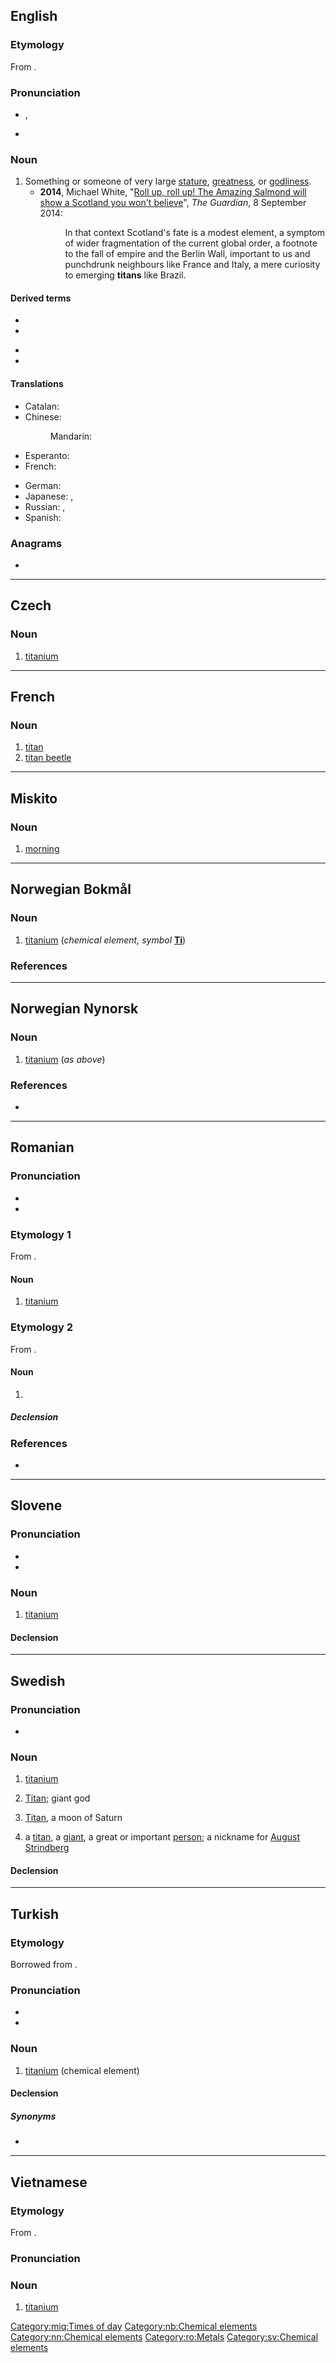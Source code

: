 {{also|Titan|titán|títan|Titán}}
==English==

===Etymology===
From {{m|en|Titan}}.

===Pronunciation===
* {{enPR|tīʹtən}}, {{IPA|/ˈtaɪtən/|lang=en}}
* {{homophones|lang=en|tighten|Titan}}

===Noun===
{{en-noun}}

# Something or someone of very large [[stature]], [[greatness]], or [[godliness]].
#* '''2014''', Michael White, "[http://www.theguardian.com/politics/2014/sep/08/salmond-scotland-independence-first-minister Roll up, roll up! The Amazing Salmond will show a Scotland you won't believe]", ''The Guardian'', 8 September 2014:
#*: In that context Scotland's fate is a modest element, a symptom of wider fragmentation of the current global order, a footnote to the fall of empire and the Berlin Wall, important to us and punchdrunk neighbours like France and Italy, a mere curiosity to emerging '''titans''' like Brazil.

====Derived terms====
{{rel-top|terms derived from ''titan (noun)''}}
* {{l|en|titanic}}
* {{l|en|titanium}}
{{rel-mid}}
* {{l|en|titan primary}}
* {{l|en|titan primary school}}
{{rel-bottom}}

====Translations====
{{trans-top|something or someone large in stature, greatness or godliness}}
* Catalan: {{t|ca|tità|m}}
* Chinese:
*: Mandarin: {{t+|cmn|巨人|tr=jùrén|sc=Hani}}
* Esperanto: {{t+|eo|titano}}
* French: {{t+|fr|titan|m}}
{{trans-mid}}
* German: {{t+|de|Titan|m}}
* Japanese: {{t+|ja|巨人|tr=きょじん, kyojin|sc=Jpan}}, {{t+|ja|タイタン|tr=taitan|sc=Jpan}}
* Russian: {{t+|ru|тита́н|m}}, {{t+|ru|исполи́н|m}}
* Spanish: {{t|es|titán|m}}
{{trans-bottom}}

===Anagrams===
* {{anagrams|en|'taint|Nitta|nitta|taint|tinta}}

----

==Czech==
{{elements|Ti|skandium|Ca|vanad|V|lang=cs}}

===Noun===
{{cs-noun|g=m}}

# [[titanium]]

----

==French==

===Noun===
{{fr-noun|m}}

# [[#English|titan]]
# [[titan beetle]]

----

==Miskito==

===Noun===
{{head|miq|noun}}

# [[morning]]

[[Category:miq:Times of day]]

----

==Norwegian Bokmål==
{{wikipedia|lang=no|titan (grunnstoff)}}

===Noun===
{{head|nb|noun|g=n|definite singular|titanet}} {{lb|nb|uncountable}}

# [[titanium]] (''chemical element, symbol'' '''[[Ti]]''')

===References===
{{R:The Bokmål Dictionary}}

[[Category:nb:Chemical elements]]

----

==Norwegian Nynorsk==
{{wikipedia|lang=nn|grunnstoffet titan}}

===Noun===
{{head|nn|noun|g=n|definite singular|titanet}} {{lb|nn|uncountable}}

# [[titanium]] (''as above'')

===References===
* {{R:The Nynorsk Dictionary}}

[[Category:nn:Chemical elements]]

----

==Romanian==

===Pronunciation===
* {{IPA|/tiˈtan/|lang=ro}}
* {{hyphenation|ti|tan|lang=ro}}

{{wikipedia|lang=ro}}
{{elements|Ti|scandiu|Sc|vanadiu|V|lang=ro}}

===Etymology 1===
From {{etyl|fr|ro}} {{m|fr|titane}}.

====Noun====
{{ro-noun|n|-}}

# [[titanium]] {{gloss|chemical element}}

===Etymology 2===
From {{etyl|fr|ro}} {{m|fr|titan}}.

====Noun====
{{ro-noun|m|titani}}

# {{l|en|titan}}

=====Declension=====
{{ro-noun-m}}

===References===
* {{R:DEX}}

[[Category:ro:Metals]]

----

==Slovene==
{{elements|lang=sl|Ti|skándij|Sc|vanádij|V}}

===Pronunciation===
* {{IPA|lang=sl|/tiˈtáːn/}}
* {{sl-tonal|titȃn}}

===Noun===
{{sl-noun|titán|m-in|titána|-}}

# [[titanium]]

====Declension====
{{sl-decl-noun-m|titán|n=sg}}

----

==Swedish==
{{wikipedia|lang=sv}}

===Pronunciation===
* {{IPA|/tɪˈtɑːn/|lang=sv}}

===Noun===
{{sv-noun|c|g2=n}}

# [[titanium]] {{g|n}}
# {{lb|sv|mythology}} [[Titan]]; giant god {{g|c}}
# {{lb|sv|astronomy}} [[Titan]], a moon of Saturn {{g|c}}
# a [[#English|titan]], a [[giant]], a great or important [[person]]; a nickname for [[w:August Strindberg|August Strindberg]] {{g|c}}

====Declension====
{{sv-noun-unc-irreg-n|2=titanet|definitions=1}}
{{sv-infl-noun-c-er|definitions=2, 3, 4}}

[[Category:sv:Chemical elements]]

----

==Turkish==
{{elements|Ti|skandiyum|Li|vanadyum|V|lang=tr}}

===Etymology===
Borrowed from {{bor|tr|fr|titane}}.

===Pronunciation===
* {{IPA|[titán]|lang=tr}}
* {{hyphenation|ti|tan|lang=tr}}

===Noun===
{{tr-noun|ı|lar}}

# [[titanium]] (chemical element)

====Declension====
{{tr-infl-noun-c|a}}

=====Synonyms=====
* {{l|tr|titanyum}}

----

==Vietnamese==
{{elements|lang=vi|Ti|scanđi|Sc|vanađi|V}}

===Etymology===
From {{bor|vi|fr|titane}}.

===Pronunciation===
{{vi-pron|ti tań}}

===Noun===
{{vi-noun}}

# [[titanium]]

{{C|vi|Metals}}